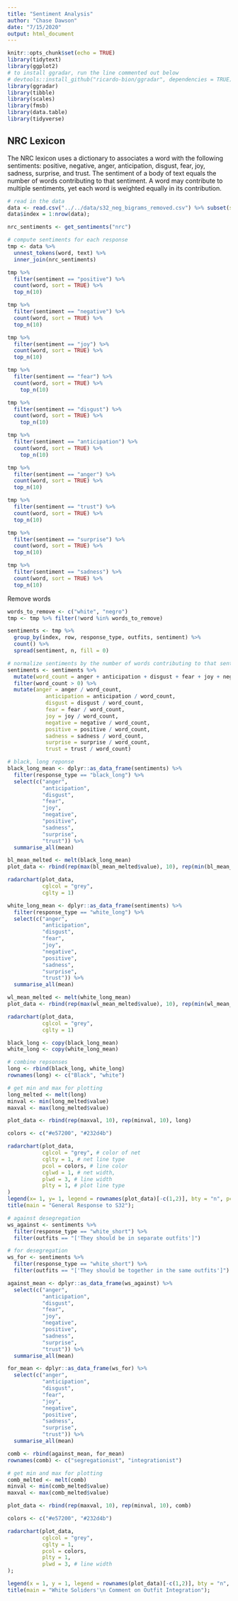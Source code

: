 ```yaml
---
title: "Sentiment Analysis"
author: "Chase Dawson"
date: "7/15/2020"
output: html_document
---
```


```r
knitr::opts_chunk$set(echo = TRUE)
library(tidytext)
library(ggplot2)
# to install ggradar, run the line commented out below
# devtools::install_github("ricardo-bion/ggradar", dependencies = TRUE)
library(ggradar)
library(tibble)
library(scales)
library(fmsb)
library(data.table)
library(tidyverse)
```

## NRC Lexicon

The NRC lexicon uses a dictionary to associates a word with the following sentiments: positive, negative, anger, anticipation, disgust, fear, joy, sadness, surprise, and trust. The sentiment of a body of text equals the number of words contributing to that sentiment. A word may contribute to multiple sentiments, yet each word is weighted equally in its contribution.

```r
# read in the data
data <- read.csv("../../data/s32_neg_bigrams_removed.csv") %>% subset(select = -c(X));
data$index = 1:nrow(data);
```

```r
nrc_sentiments <- get_sentiments("nrc")

# compute sentiments for each response
tmp <- data %>% 
  unnest_tokens(word, text) %>%
  inner_join(nrc_sentiments)
```

```r
tmp %>%
  filter(sentiment == "positive") %>%
  count(word, sort = TRUE) %>%
  top_n(10)
```
```r
tmp %>%
  filter(sentiment == "negative") %>%
  count(word, sort = TRUE) %>%
  top_n(10)
```
```r
tmp %>%
  filter(sentiment == "joy") %>%
  count(word, sort = TRUE) %>% 
  top_n(10)
```

```r
tmp %>%
  filter(sentiment == "fear") %>%
  count(word, sort = TRUE) %>%
    top_n(10)
```

```r
tmp %>%
  filter(sentiment == "disgust") %>%
  count(word, sort = TRUE) %>%
    top_n(10)
```

```r
tmp %>%
  filter(sentiment == "anticipation") %>%
  count(word, sort = TRUE) %>%
    top_n(10)
```

```r
tmp %>%
  filter(sentiment == "anger") %>%
  count(word, sort = TRUE) %>%
  top_n(10)
```

```r
tmp %>%
  filter(sentiment == "trust") %>%
  count(word, sort = TRUE) %>%
  top_n(10)
```

```r
tmp %>%
  filter(sentiment == "surprise") %>%
  count(word, sort = TRUE) %>%
  top_n(10)
```

```r
tmp %>%
  filter(sentiment == "sadness") %>%
  count(word, sort = TRUE) %>%
  top_n(10)
```

Remove words
```r
words_to_remove <- c("white", "negro")
tmp <- tmp %>% filter(!word %in% words_to_remove)
```


```r

sentiments <- tmp %>% 
  group_by(index, row, response_type, outfits, sentiment) %>% 
  count() %>%
  spread(sentiment, n, fill = 0)

# normalize sentiments by the number of words contributing to that sentiment
sentiments <- sentiments %>% 
  mutate(word_count = anger + anticipation + disgust + fear + joy + negative + positive + sadness + surprise + trust) %>%
  filter(word_count > 0) %>%
  mutate(anger = anger / word_count,
            anticipation = anticipation / word_count,
            disgust = disgust / word_count,
            fear = fear / word_count,
            joy = joy / word_count,
            negative = negative / word_count,
            positive = positive / word_count,
            sadness = sadness / word_count,
            surprise = surprise / word_count,
            trust = trust / word_count)
```

```r
# black, long reponse
black_long_mean <- dplyr::as_data_frame(sentiments) %>%
  filter(response_type == "black_long") %>%
  select(c("anger",
           "anticipation",
           "disgust",
           "fear",
           "joy",
           "negative",
           "positive",
           "sadness",
           "surprise",
           "trust")) %>%
  summarise_all(mean)

bl_mean_melted <- melt(black_long_mean)
plot_data <- rbind(rep(max(bl_mean_melted$value), 10), rep(min(bl_mean_melted$value), 10), black_long_mean)

radarchart(plot_data,
           cglcol = "grey",
           cglty = 1)
```

```r
white_long_mean <- dplyr::as_data_frame(sentiments) %>%
  filter(response_type == "white_long") %>%
  select(c("anger",
           "anticipation",
           "disgust",
           "fear",
           "joy",
           "negative",
           "positive",
           "sadness",
           "surprise",
           "trust")) %>%
  summarise_all(mean)

wl_mean_melted <- melt(white_long_mean)
plot_data <- rbind(rep(max(wl_mean_melted$value), 10), rep(min(wl_mean_melted$value), 10), white_long_mean)

radarchart(plot_data,
           cglcol = "grey",
           cglty = 1)
```

```r
black_long <- copy(black_long_mean)
white_long <- copy(white_long_mean)

# combine repsonses
long <- rbind(black_long, white_long)
rownames(long) <- c("Black", "white")

# get min and max for plotting
long_melted <- melt(long)
minval <- min(long_melted$value)
maxval <- max(long_melted$value)

plot_data <- rbind(rep(maxval, 10), rep(minval, 10), long)

colors <- c("#e57200", "#232d4b")

radarchart(plot_data,
           cglcol = "grey", # color of net
           cglty = 1, # net line type
           pcol = colors, # line color
           cglwd = 1, # net width,
           plwd = 3, # line width
           plty = 1, # plot line type
)
legend(x= 1, y= 1, legend = rownames(plot_data)[-c(1,2)], bty = "n", pch = 20, col = colors );
title(main = "General Response to S32");

```

```r
# against desegregation
ws_against <- sentiments %>%
  filter(response_type == "white_short") %>%
  filter(outfits == "['They should be in separate outfits']")

# for desegregation
ws_for <- sentiments %>%
  filter(response_type == "white_short") %>% 
  filter(outfits == "['They should be together in the same outfits']")

against_mean <- dplyr::as_data_frame(ws_against) %>%
  select(c("anger",
           "anticipation",
           "disgust",
           "fear",
           "joy",
           "negative",
           "positive",
           "sadness",
           "surprise",
           "trust")) %>%
  summarise_all(mean)

for_mean <- dplyr::as_data_frame(ws_for) %>%
  select(c("anger",
           "anticipation",
           "disgust",
           "fear",
           "joy",
           "negative",
           "positive",
           "sadness",
           "surprise",
           "trust")) %>%
  summarise_all(mean)

comb <- rbind(against_mean, for_mean)
rownames(comb) <- c("segregationist", "integrationist")

# get min and max for plotting
comb_melted <- melt(comb)
minval <- min(comb_melted$value)
maxval <- max(comb_melted$value)

plot_data <- rbind(rep(maxval, 10), rep(minval, 10), comb)

colors <- c("#e57200", "#232d4b")

radarchart(plot_data,
           cglcol = "grey",
           cglty = 1,
           pcol = colors,
           plty = 1, 
           plwd = 3, # line width
);

legend(x = 1, y = 1, legend = rownames(plot_data)[-c(1,2)], bty = "n", pch = 20, col = colors);
title(main = "White Soliders'\n Comment on Outfit Integration");
```
